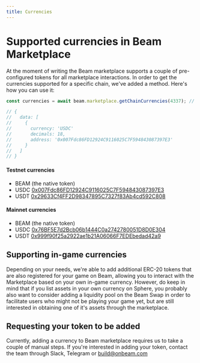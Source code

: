 ```yaml
---
title: Currencies
---
```


# Supported currencies in Beam Marketplace

At the moment of writing the Beam marketplace supports a couple of pre-configured tokens for all marketplace interactions. In order to get the currencies supported for a specific chain, we've added a method. Here's how you can use it:

```typescript
const currencies = await beam.marketplace.getChainCurrencies(4337); // the chain ID you want to get the supported currencies for

// {
//   data: [
//     {
//       currency: 'USDC'
//       decimals: 18,
//       address: '0x007Fdc86FD12924C9116025C7F594843087397E3'
//     }
//   ]
// }
```

#### Testnet currencies

- BEAM (the native token)
- USDC [0x007Fdc86FD12924C9116025C7F594843087397E3](https://subnets-test.avax.network/beam/token/0x007Fdc86FD12924C9116025C7F594843087397E3)
- USDT [0x29633Cf4FF2D98347895C7327f83Ab4cd592C808](https://subnets-test.avax.network/beam/token/0x29633Cf4FF2D98347895C7327f83Ab4cd592C808)

#### Mainnet currencies

- BEAM (the native token)
- USDC [0x76BF5E7d2Bcb06b1444C0a2742780051D8D0E304](https://subnets.avax.network/beam/token/0x76BF5E7d2Bcb06b1444C0a2742780051D8D0E304)
- USDT [0x999f90f25a2922ae1b21A06066F7EDEbedad42a9](https://subnets.avax.network/beam/token/0x999f90f25a2922ae1b21A06066F7EDEbedad42a9)

## Supporting in-game currencies

Depending on your needs, we're able to add additional ERC-20 tokens that are also registered for your game on Beam, allowing you to interact with the Marketplace based on your own in-game currency. However, do keep in mind that if you list assets in your own currency on Sphere, you probably also want to consider adding a liquidity pool on the Beam Swap in order to facilitate users who might not be playing your game yet, but are still interested in obtaining one of it's assets through the marketplace.

## Requesting your token to be added

Currently, adding a currency to Beam marketplace requires us to take a couple of manual steps. If you're interested in adding your token, contact the team through Slack, Telegram or build@onbeam.com
